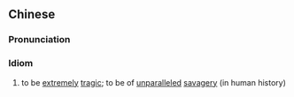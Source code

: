 {{also|惨绝人寰}}
==Chinese==
{{zh-forms|s=惨绝人寰|type=112}}

===Pronunciation===
{{zh-pron
|m=cǎnjuérénhuán
|c=caam2 zyut6 jan4 waan4
|cat=id
}}

===Idiom===
{{zh-idiom}}

# to be [[extremely]] [[tragic]]; to be of [[unparalleled]] [[savagery]] (in human history)